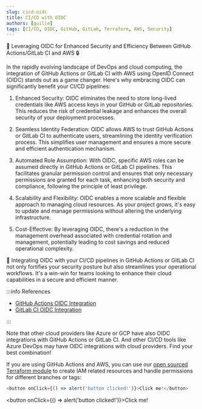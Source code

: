 ```yaml
---
slug: cicd-oidc
title: CI/CD with OIDC
authors: [guille]
tags: [CI/CD, OIDC, GitHub, GitLab, Terraform, AWS, Security]
---
```


🚀 Leveraging OIDC for Enhanced Security and Efficiency Between GitHub Actions/GitLab CI and AWS 🔒

In the rapidly evolving landscape of DevOps and cloud computing, the integration of GitHub Actions or GitLab CI with AWS using OpenID Connect (OIDC) stands out as a game changer. Here's why embracing OIDC can significantly benefit your CI/CD pipelines:

1. Enhanced Security: OIDC eliminates the need to store long-lived credentials like AWS access keys in your GitHub or GitLab repositories. This reduces the risk of credential leakage and enhances the overall security of your deployment processes.

2. Seamless Identity Federation: OIDC allows AWS to trust GitHub Actions or GitLab CI to authenticate users, streamlining the identity verification process. This simplifies user management and ensures a more secure and efficient authentication mechanism.

3. Automated Role Assumption: With OIDC, specific AWS roles can be assumed directly in GitHub Actions or GitLab CI pipelines. This facilitates granular permission control and ensures that only necessary permissions are granted for each task, enhancing both security and compliance, following the principle of least privilege.

4. Scalability and Flexibility: OIDC enables a more scalable and flexible approach to managing cloud resources. As your project grows, it's easy to update and manage permissions without altering the underlying infrastructure.

5. Cost-Effective: By leveraging OIDC, there's a reduction in the management overhead associated with credential rotation and management, potentially leading to cost savings and reduced operational complexity.

🔗 Integrating OIDC with your CI/CD pipelines in GitHub Actions or GitLab CI not only fortifies your security posture but also streamlines your operational workflows. It's a win-win for teams looking to enhance their cloud capabilities in a secure and efficient manner.

:::info References

- [GitHub Actions OIDC Integration](https://docs.github.com/en/actions/deployment/security-hardening-your-deployments/configuring-openid-connect-in-amazon-web-services)
- [GitLab CI OIDC Integration](https://docs.gitlab.com/ee/ci/cloud_services/aws)

:::

Note that other cloud providers like Azure or GCP have also OIDC integrations with GitHub Actions or GitLab CI. And other CI/CD tools like Azure DevOps may have OIDC integrations with cloud providers. Find your best combination!

If you are using GitHub Actions and AWS, you can use our [open sourced Terraform module](https://github.com/resizes/platform-terraform-module-github-oidc-aws-role) to create IAM related resources and handle permissions for different branches or tags:

```js
<button onClick={() => alert('button clicked!')}>Click me!</button>
```

<button onClick={() => alert('button clicked!')}>Click me!</button>